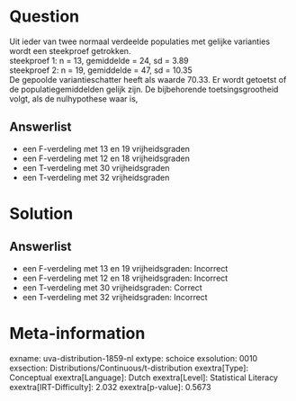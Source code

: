 Question
========

Uit ieder van twee normaal verdeelde populaties met gelijke varianties
wordt een steekproef getrokken.\
steekproef 1: n = 13, gemiddelde = 24, sd = 3.89\
steekproef 2: n = 19, gemiddelde = 47, sd = 10.35\
De gepoolde variantieschatter heeft als waarde 70.33. Er wordt getoetst
of de populatiegemiddelden gelijk zijn. De bijbehorende
toetsingsgrootheid volgt, als de nulhypothese waar is,

Answerlist
----------

* een F-verdeling met 13 en 19 vrijheidsgraden
* een F-verdeling met 12 en 18 vrijheidsgraden
* een T-verdeling met 30 vrijheidsgraden
* een T-verdeling met 32 vrijheidsgraden

Solution
========

Answerlist
----------

* een F-verdeling met 13 en 19 vrijheidsgraden: Incorrect
* een F-verdeling met 12 en 18 vrijheidsgraden: Incorrect
* een T-verdeling met 30 vrijheidsgraden: Correct
* een T-verdeling met 32 vrijheidsgraden: Incorrect

Meta-information
================
exname: uva-distribution-1859-nl
extype: schoice
exsolution: 0010
exsection: Distributions/Continuous/t-distribution
exextra[Type]: Conceptual
exextra[Language]: Dutch
exextra[Level]: Statistical Literacy
exextra[IRT-Difficulty]: 2.032
exextra[p-value]: 0.5673
